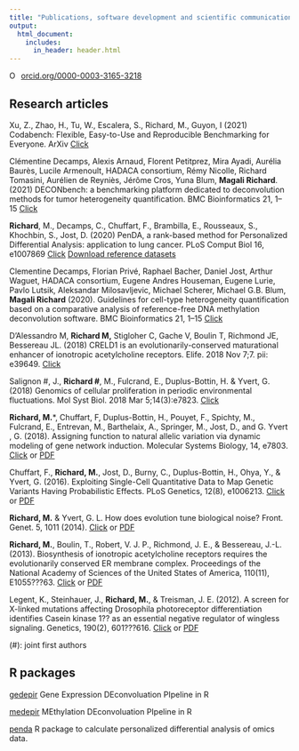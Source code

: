 ```yaml
---
title: "Publications, software development and scientific communication"
output:
  html_document:
    includes:
      in_header: header.html
---
```



<a href="https://orcid.org/0000-0003-3165-3218" target="orcid.widget" rel="noopener noreferrer" style="vertical-align:top;"><img src="https://orcid.org/sites/default/files/images/orcid_16x16.png" style="width:1em;margin-right:.5em;" alt="ORCID iD icon">orcid.org/0000-0003-3165-3218</a>

## Research articles

Xu, Z., Zhao, H., Tu, W., Escalera, S., Richard, M., Guyon, I (2021) Codabench: Flexible, Easy-to-Use and Reproducible Benchmarking for Everyone. ArXiv [Click](https://arxiv.org/abs/2110.05802)

Clémentine Decamps, Alexis Arnaud, Florent Petitprez, Mira Ayadi, Aurélia Baurès, Lucile Armenoult, HADACA consortium, Rémy Nicolle, Richard Tomasini, Aurélien de Reyniès, Jérôme Cros, Yuna Blum, **Magali Richard**. (2021) DECONbench: a benchmarking platform dedicated to deconvolution methods for tumor heterogeneity quantification. BMC Bioinformatics 21, 1–15 [Click](https://bmcbioinformatics.biomedcentral.com/articles/10.1186/s12859-021-04381-4 )

 **Richard**, M., Decamps, C., Chuffart, F., Brambilla, E., Rousseaux, S., Khochbin, S., Jost, D. (2020) PenDA, a rank-based method for Personalized Differential Analysis: application to lung cancer. PLoS Comput Biol 16, e1007869 [Click](https://doi.org/10.1371/journal.pcbi.1007869) <a href="penda_data.zip" download> Download reference datasets </a>

Clementine Decamps, Florian Privé, Raphael Bacher, Daniel Jost, Arthur Waguet, HADACA consortium, Eugene Andres Houseman, Eugene Lurie, Pavlo Lutsik, Aleksandar Milosavljevic, Michael Scherer, Michael G.B. Blum, **Magali Richard** (2020). Guidelines for cell-type heterogeneity quantification based on a comparative analysis of reference-free DNA methylation deconvolution software. BMC Bioinformatics 21, 1–15 [Click](https://doi.org/10.1186/s12859-019-3307-2)

D'Alessandro M, **Richard M,** Stigloher C, Gache V, Boulin T, Richmond JE, Bessereau JL. (2018) CRELD1 is an evolutionarily-conserved maturational enhancer of ionotropic acetylcholine receptors. Elife. 2018 Nov 7;7. pii: e39649. 
[Click](https://elifesciences.org/articles/39649)

Salignon #, J., **Richard #**, M., Fulcrand, E., Duplus-Bottin, H. & Yvert, G. (2018) Genomics of cellular proliferation in periodic environmental fluctuations. Mol Syst Biol. 2018 Mar 5;14(3):e7823. [Click](http://msb.embopress.org.insb.bib.cnrs.fr/content/14/3/e7823.long)

**Richard, M.***, Chuffart, F, Duplus-Bottin, H., Pouyet, F., Spichty, M., Fulcrand, E., Entrevan, M., Barthelaix, A., Springer, M., Jost, D., and G. Yvert , G. (2018). Assigning function to natural allelic variation via dynamic modeling of gene network induction. Molecular Systems Biology, 14, e7803. [Click](https://doi.org/10.15252/msb.20177803) or [PDF](msbgal3.full.pdf)

Chuffart, F., **Richard, M.**, Jost, D., Burny, C., Duplus-Bottin, H., Ohya, Y., & Yvert, G. (2016). Exploiting Single-Cell Quantitative Data to Map Genetic Variants Having Probabilistic Effects. PLoS Genetics, 12(8), e1006213. [Click](http://doi.org/10.1371/journal.pgen.1006213) or [PDF](PLoS Genetics 2016 Chuffart.pdf)

**Richard, M.** & Yvert, G. L. How does evolution tune biological noise? Front. Genet. 5, 1011 (2014). [Click](http://doi.org/10.3389/fgene.2014.00374) or [PDF](frontiers.pdf)

**Richard, M.**, Boulin, T., Robert, V. J. P., Richmond, J. E., & Bessereau, J.-L. (2013). Biosynthesis of ionotropic acetylcholine receptors requires the evolutionarily conserved ER membrane complex. Proceedings of the National Academy of Sciences of the United States of America, 110(11), E1055???63. [Click](http://doi.org/10.1073/pnas.1216154110) or [PDF](pnas.pdf)

Legent, K., Steinhauer, J., **Richard, M.**, & Treisman, J. E. (2012). A screen for X-linked mutations affecting Drosophila photoreceptor differentiation identifies Casein kinase 1?? as an essential negative regulator of wingless signaling. Genetics, 190(2), 601???616. [Click](http://doi.org/10.1534/genetics.111.133827) or [PDF](genetics.pdf)

(#): joint first authors


## R packages

[gedepir](https://github.com/bcm-uga/gedepir) Gene Expression DEconvoluation PIpeline in R

[medepir](https://github.com/bcm-uga/medepir) MEthylation DEconvoluation PIpeline in R

[penda](https://github.com/bcm-uga/penda) R package to calculate personalized differential analysis of omics data.  



